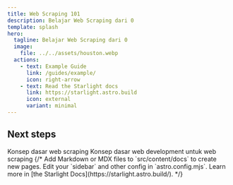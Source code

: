 ```yaml
---
title: Web Scraping 101
description: Belajar Web Scraping dari 0
template: splash
hero:
  tagline: Belajar Web Scraping dari 0
  image:
    file: ../../assets/houston.webp
  actions:
    - text: Example Guide
      link: /guides/example/
      icon: right-arrow
    - text: Read the Starlight docs
      link: https://starlight.astro.build
      icon: external
      variant: minimal
---
```



## Next steps

<CardGrid stagger>
  <Card title="Konsep Dasar" icon="open-book">
    Konsep dasar web scraping
  </Card>
  <Card title="(Prasyarat) Dasar Webdev" icon="document">
    Konsep dasar web development untuk web scraping
  </Card>
  {/* <Card title="Add new content" icon="add-document">
    Add Markdown or MDX files to `src/content/docs` to create new pages.
  </Card>
  <Card title="Configure your site" icon="setting">
    Edit your `sidebar` and other config in `astro.config.mjs`.
  </Card>
  <Card title="Read the docs" icon="open-book">
    Learn more in [the Starlight Docs](https://starlight.astro.build/).
  </Card> */}
</CardGrid>
